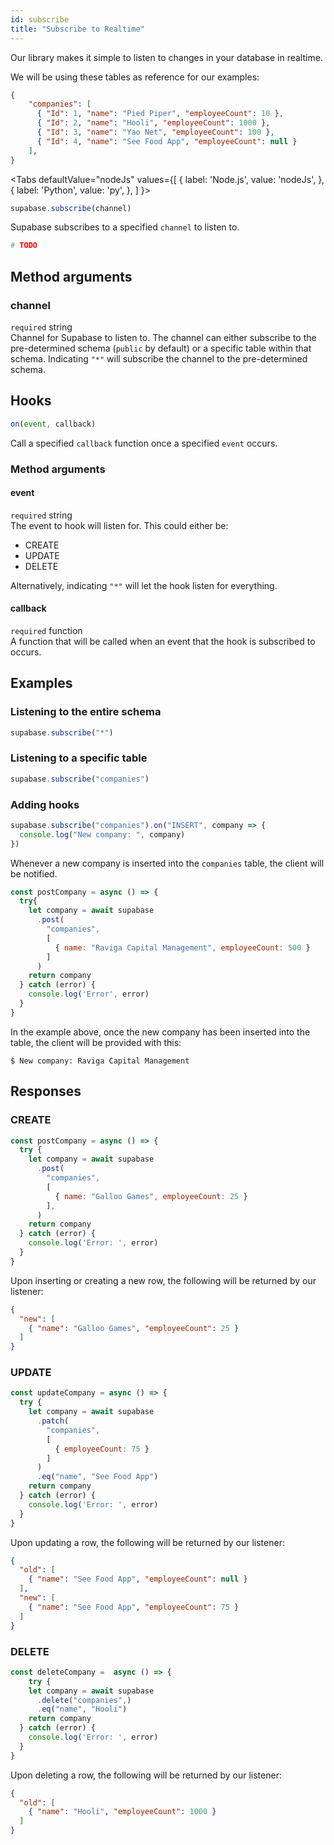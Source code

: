 ```yaml
---
id: subscribe
title: "Subscribe to Realtime"
---
```



Our library makes it simple to listen to changes in your database in realtime.  

We will be using these tables as reference for our examples:
```json
{
    "companies": [
      { "Id": 1, "name": "Pied Piper", "employeeCount": 10 },
      { "Id": 2, "name": "Hooli", "employeeCount": 1000 },
      { "Id": 3, "name": "Yao Net", "employeeCount": 100 },
      { "Id": 4, "name": "See Food App", "employeeCount": null }
    ],
}
```

<Tabs
  defaultValue="nodeJs"
  values={[
    { label: 'Node.js', value: 'nodeJs', },
    { label: 'Python', value: 'py', },
  ]
}>
<TabItem value="nodeJs">

```js
supabase.subscribe(channel)

```
Supabase subscribes to a specified `channel` to listen to.
</TabItem>

<TabItem value="py">

```py
# TODO
```
</TabItem>
</Tabs>

## Method arguments
### channel
`required` string  
Channel for Supabase to listen to. The channel can either subscribe to the pre-determined schema (`public` by default)
or a specific table within that schema. Indicating `"*"` will subscribe the channel to the pre-determined schema.

## Hooks

```js
on(event, callback)
```
Call a specified `callback` function once a specified `event` occurs.

### Method arguments
#### event
`required` string  
The event to hook will listen for. This could either be:
- CREATE
- UPDATE
- DELETE    

Alternatively, indicating `"*"` will let the hook listen for everything.

#### callback
`required` function  
A function that will be called when an event that the hook is subscribed to occurs.

## Examples

### Listening to the entire schema
```js
supabase.subscribe("*")
```

### Listening to a specific table
```js
supabase.subscribe("companies")
```

### Adding hooks
```js
supabase.subscribe("companies").on("INSERT", company => {
  console.log("New company: ", company)
})
```
Whenever a new company is inserted into the `companies` table, the client will be notified.
```js
const postCompany = async () => {
  try{
    let company = await supabase
      .post(
        "companies",
        [
          { name: "Raviga Capital Management", employeeCount: 500 }
        ]
      )
    return company
  } catch (error) {
    console.log('Error', error)
  }
}
```
In the example above, once the new company has been inserted into the table, the client 
will be provided with this:
```
$ New company: Raviga Capital Management
```



## Responses

### CREATE
```js
const postCompany = async () => {
  try {
    let company = await supabase
      .post(
        "companies",
        [
          { name: "Galloo Games", employeeCount: 25 }
        ],
      )
    return company
  } catch (error) {
    console.log('Error: ', error)
  }
}
```

Upon inserting or creating a new row, the following will be returned by our listener:

```json
{
  "new": [
    { "name": "Galloo Games", "employeeCount": 25 }
  ]
}
```

### UPDATE
```js
const updateCompany = async () => {
  try {
    let company = await supabase
      .patch(
        "companies",
        [
          { employeeCount: 75 }
        ] 
      )
      .eq("name", "See Food App")
    return company
  } catch (error) {
    console.log('Error: ', error)
  }
}
```

Upon updating a row, the following will be returned by our listener:

```json
{
  "old": [
    { "name": "See Food App", "employeeCount": null }
  ],
  "new": [
    { "name": "See Food App", "employeeCount": 75 }
  ]
}
```

### DELETE
```js
const deleteCompany =  async () => {
    try {
    let company = await supabase
      .delete("companies",)
      .eq("name", "Hooli")
    return company
  } catch (error) {
    console.log('Error: ', error)
  }
}
```

Upon deleting a row, the following will be returned by our listener:

```json
{
  "old": [
    { "name": "Hooli", "employeeCount": 1000 }
  ]
}
```


